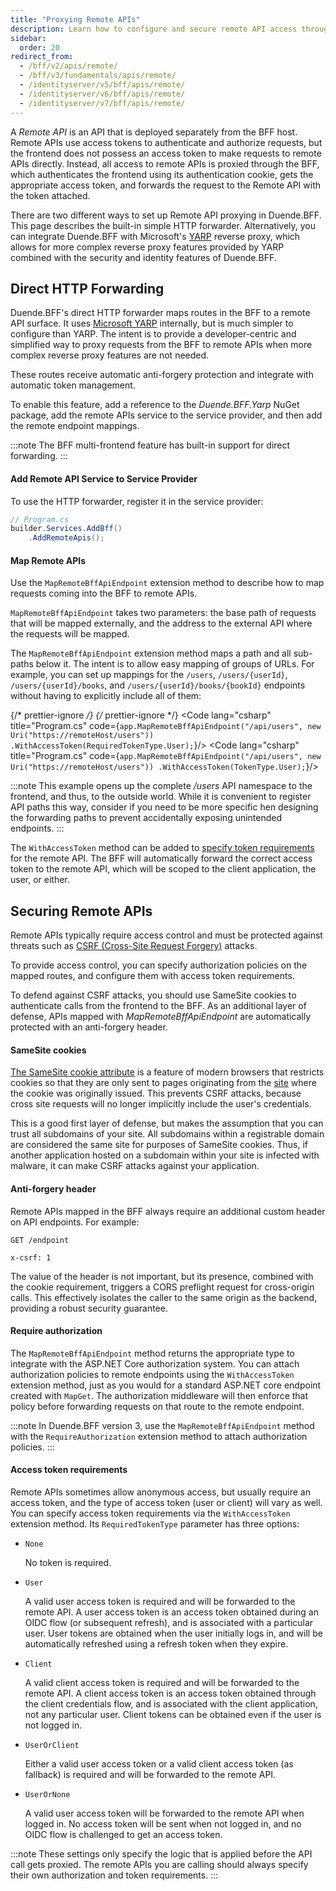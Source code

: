 ```yaml
---
title: "Proxying Remote APIs"
description: Learn how to configure and secure remote API access through BFF using HTTP forwarding and token management.
sidebar:
  order: 20
redirect_from:
  - /bff/v2/apis/remote/
  - /bff/v3/fundamentals/apis/remote/
  - /identityserver/v5/bff/apis/remote/
  - /identityserver/v6/bff/apis/remote/
  - /identityserver/v7/bff/apis/remote/
---
```


A _Remote API_ is an API that is deployed separately from the BFF host. Remote APIs use access tokens to authenticate and authorize requests, but the frontend does not possess an access token to make requests to remote APIs directly. Instead, all access to remote APIs is proxied through the BFF, which authenticates the frontend using its authentication cookie, gets the appropriate access token, and forwards the request to the Remote API with the token attached.

There are two different ways to set up Remote API proxying in Duende.BFF. This page describes the built-in simple HTTP forwarder. Alternatively, you can integrate Duende.BFF with Microsoft's [YARP](/bff/fundamentals/apis/yarp) reverse proxy, which allows for more complex reverse proxy features provided by YARP combined with the security and identity features of Duende.BFF.

## Direct HTTP Forwarding

Duende.BFF's direct HTTP forwarder maps routes in the BFF to a remote API surface. It uses [Microsoft YARP](https://github.com/microsoft/reverse-proxy) internally, but is much simpler to configure than YARP. The intent is to provide a developer-centric and simplified way to proxy requests from the BFF to remote APIs when more complex reverse proxy features are not needed.

These routes receive automatic anti-forgery protection and integrate with automatic token management.

To enable this feature, add a reference to the *Duende.BFF.Yarp* NuGet package, add the remote APIs service to the service provider, and then add the remote endpoint mappings.

:::note
The BFF multi-frontend feature has built-in support for direct forwarding. 
:::

#### Add Remote API Service to Service Provider

To use the HTTP forwarder, register it in the service provider:

```csharp {3}
// Program.cs
builder.Services.AddBff()
    .AddRemoteApis();
```

#### Map Remote APIs

Use the `MapRemoteBffApiEndpoint` extension method to describe how to map requests coming into the BFF to remote APIs.

`MapRemoteBffApiEndpoint` takes two parameters: the base path of requests that will be mapped externally, and the address to the external API where the requests will be mapped.

The `MapRemoteBffApiEndpoint` extension method maps a path and all sub-paths below it. The intent is to allow easy mapping of groups of URLs. For example, you can set up mappings for the `/users`, `/users/{userId}`, `/users/{userId}/books`, and `/users/{userId}/books/{bookId}` endpoints without having to explicitly include all of them:

{/* prettier-ignore */}
<Tabs syncKey="bffVersion">
  {/* prettier-ignore */}
  <TabItem label="V4">
    <Code
          lang="csharp"
          title="Program.cs"
          code={`app.MapRemoteBffApiEndpoint("/api/users", new Uri("https://remoteHost/users"))
    .WithAccessToken(RequiredTokenType.User);`}/>
  </TabItem>
  <TabItem label="V3">
    <Code
          lang="csharp"
          title="Program.cs"
          code={`app.MapRemoteBffApiEndpoint("/api/users", new Uri("https://remoteHost/users"))
    .WithAccessToken(TokenType.User);`}/>
  </TabItem>
</Tabs>

:::note
This example opens up the complete */users* API namespace to the frontend, and thus, to the outside world. While it is convenient to register API paths this way, consider if you need to be more specific hen designing the forwarding paths to prevent accidentally exposing unintended endpoints.
:::

The `WithAccessToken` method can be added to [specify token requirements](#access-token-requirements) for the remote API. The BFF will automatically forward the correct access token to the remote API, which will be scoped to the client application, the user, or either.

## Securing Remote APIs

Remote APIs typically require access control and must be protected against threats such as [CSRF (Cross-Site Request Forgery)](https://developer.mozilla.org/en-US/docs/Glossary/CSRF) attacks. 

To provide access control, you can specify authorization policies on the mapped routes, and configure them with access token requirements.

To defend against CSRF attacks, you should use SameSite cookies to authenticate calls from the frontend to the BFF. As an additional layer of defense, APIs mapped with *MapRemoteBffApiEndpoint* are automatically protected with an anti-forgery header. 

#### SameSite cookies

[The SameSite cookie attribute](https://developer.mozilla.org/en-US/docs/Web/HTTP/Headers/Set-Cookie#samesitesamesite-value) is a feature of modern browsers that restricts cookies so that they are only sent to pages originating from the [site](https://developer.mozilla.org/en-US/docs/Glossary/Site) where the cookie was originally issued. This prevents CSRF attacks, because cross site requests will no longer implicitly include the user's credentials.

This is a good first layer of defense, but makes the assumption that you can trust all subdomains of your site. All subdomains within a registrable domain are considered the same site for purposes of SameSite cookies. Thus, if another application hosted on a subdomain within your site is infected with malware, it can make CSRF attacks against your application.

#### Anti-forgery header

Remote APIs mapped in the BFF always require an additional custom header on API endpoints. For example:

```text
GET /endpoint

x-csrf: 1
```

The value of the header is not important, but its presence, combined with the cookie requirement, triggers a CORS preflight request for cross-origin calls. This effectively isolates the caller to the same origin as the backend, providing a robust security guarantee. 

#### Require authorization

The `MapRemoteBffApiEndpoint` method returns the appropriate type to integrate with the ASP.NET Core authorization system. You can attach authorization policies to remote endpoints using the `WithAccessToken` extension method, just as you would for a standard ASP.NET core endpoint created with `MapGet`. The authorization middleware will then enforce that policy before forwarding requests on that route to the remote endpoint.

:::note
In Duende.BFF version 3, use the `MapRemoteBffApiEndpoint` method with the `RequireAuthorization` extension method to attach authorization policies.
:::

#### Access token requirements

Remote APIs sometimes allow anonymous access, but usually require an access token, and the type of access token (user or client) will vary as well. You can specify access token requirements via the `WithAccessToken` extension method. Its `RequiredTokenType` parameter has three options:

* `None`

    No token is required.

* `User`

    A valid user access token is required and will be forwarded to the remote API. A user access token is an access token obtained during an OIDC flow (or subsequent refresh), and is associated with a particular user. User tokens are obtained when the user initially logs in, and will be automatically refreshed using a refresh token when they expire.

* `Client`

    A valid client access token is required and will be forwarded to the remote API. A client access token is an access token obtained through the client credentials flow, and is associated with the client application, not any particular user. Client tokens can be obtained even if the user is not logged in.

* `UserOrClient`

    Either a valid user access token or a valid client access token (as fallback) is required and will be forwarded to the remote API.

* `UserOrNone`

    A valid user access token will be forwarded to the remote API when logged in. No access token will be sent when not logged in, and no OIDC flow is challenged to get an access token.

:::note
These settings only specify the logic that is applied before the API call gets proxied. The remote APIs you are calling should always specify their own authorization and token requirements.
:::
